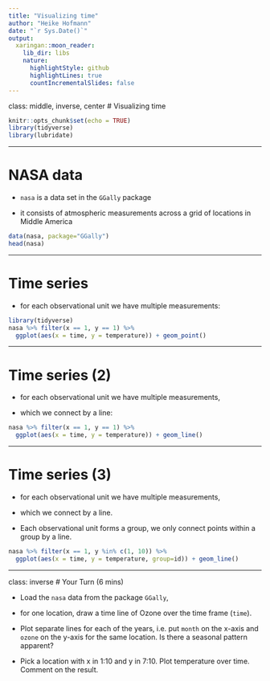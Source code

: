 ```yaml
---
title: "Visualizing time"
author: "Heike Hofmann"
date: "`r Sys.Date()`"
output:
  xaringan::moon_reader:
    lib_dir: libs
    nature:
      highlightStyle: github
      highlightLines: true
      countIncrementalSlides: false
---
```

class: middle, inverse, center
# Visualizing time

```r
knitr::opts_chunk$set(echo = TRUE)
library(tidyverse)
library(lubridate)
```

---

# NASA data

- `nasa` is a data set in the `GGally` package

- it consists of atmospheric measurements across a grid of locations in Middle America

```r
data(nasa, package="GGally")
head(nasa)
```

---

# Time series

- for each observational unit we have multiple measurements:

```r
library(tidyverse)
nasa %>% filter(x == 1, y == 1) %>%
  ggplot(aes(x = time, y = temperature)) + geom_point()
```

---

# Time series (2)

- for each observational unit we have multiple measurements,

- which we connect by a line:

```r
nasa %>% filter(x == 1, y == 1) %>%
  ggplot(aes(x = time, y = temperature)) + geom_line()
```

---

# Time series (3)

- for each observational unit we have multiple measurements,

- which we connect by a line.

- Each observational unit forms a group, we only connect points within a group by a line.

```r
nasa %>% filter(x == 1, y %in% c(1, 10)) %>%
  ggplot(aes(x = time, y = temperature, group=id)) + geom_line()
```

---
class: inverse
# Your Turn (6 mins)



- Load the `nasa` data from the package `GGally`,

- for one location, draw a time line of Ozone over the time frame (`time`).

- Plot separate lines for each of the years, i.e. put `month` on the x-axis and `ozone` on the y-axis for the same location. Is there a seasonal pattern apparent?


- Pick a location with x in 1:10 and y in 7:10. Plot temperature over time. Comment on the result.

